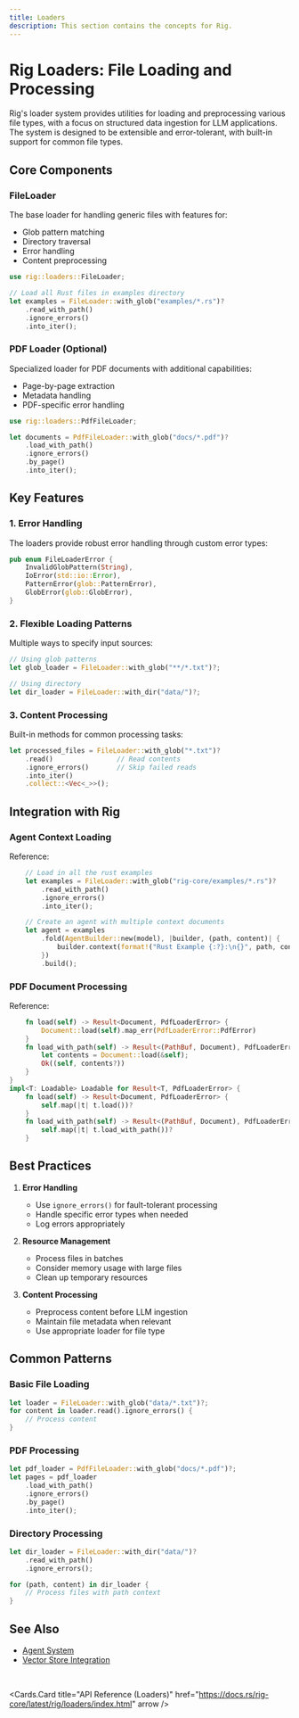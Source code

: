 ```yaml
---
title: Loaders
description: This section contains the concepts for Rig.
---
```



# Rig Loaders: File Loading and Processing

Rig's loader system provides utilities for loading and preprocessing various file types, with a focus on structured data ingestion for LLM applications. The system is designed to be extensible and error-tolerant, with built-in support for common file types.

## Core Components

### FileLoader

The base loader for handling generic files with features for:

- Glob pattern matching
- Directory traversal
- Error handling
- Content preprocessing

```rust
use rig::loaders::FileLoader;

// Load all Rust files in examples directory
let examples = FileLoader::with_glob("examples/*.rs")?
    .read_with_path()
    .ignore_errors()
    .into_iter();
```

### PDF Loader (Optional)

Specialized loader for PDF documents with additional capabilities:

- Page-by-page extraction
- Metadata handling
- PDF-specific error handling

```rust
use rig::loaders::PdfFileLoader;

let documents = PdfFileLoader::with_glob("docs/*.pdf")?
    .load_with_path()
    .ignore_errors()
    .by_page()
    .into_iter();
```

## Key Features

### 1. Error Handling

The loaders provide robust error handling through custom error types:

```rust
pub enum FileLoaderError {
    InvalidGlobPattern(String),
    IoError(std::io::Error),
    PatternError(glob::PatternError),
    GlobError(glob::GlobError),
}
```

### 2. Flexible Loading Patterns

Multiple ways to specify input sources:

```rust
// Using glob patterns
let glob_loader = FileLoader::with_glob("**/*.txt")?;

// Using directory
let dir_loader = FileLoader::with_dir("data/")?;
```

### 3. Content Processing

Built-in methods for common processing tasks:

```rust
let processed_files = FileLoader::with_glob("*.txt")?
    .read()                // Read contents
    .ignore_errors()       // Skip failed reads
    .into_iter()
    .collect::<Vec<_>>();
```

## Integration with Rig

### Agent Context Loading

Reference:

```rust filename="rig-core/examples/agent_with_loaders.rs [17:28]"
    // Load in all the rust examples
    let examples = FileLoader::with_glob("rig-core/examples/*.rs")?
        .read_with_path()
        .ignore_errors()
        .into_iter();

    // Create an agent with multiple context documents
    let agent = examples
        .fold(AgentBuilder::new(model), |builder, (path, content)| {
            builder.context(format!("Rust Example {:?}:\n{}", path, content).as_str())
        })
        .build();
```

### PDF Document Processing

Reference:

```rust filename="rig-core/src/loaders/pdf.rs [31:45]"
    fn load(self) -> Result<Document, PdfLoaderError> {
        Document::load(self).map_err(PdfLoaderError::PdfError)
    }
    fn load_with_path(self) -> Result<(PathBuf, Document), PdfLoaderError> {
        let contents = Document::load(&self);
        Ok((self, contents?))
    }
}
impl<T: Loadable> Loadable for Result<T, PdfLoaderError> {
    fn load(self) -> Result<Document, PdfLoaderError> {
        self.map(|t| t.load())?
    }
    fn load_with_path(self) -> Result<(PathBuf, Document), PdfLoaderError> {
        self.map(|t| t.load_with_path())?
    }
```

## Best Practices

1. **Error Handling**

   - Use `ignore_errors()` for fault-tolerant processing
   - Handle specific error types when needed
   - Log errors appropriately

2. **Resource Management**

   - Process files in batches
   - Consider memory usage with large files
   - Clean up temporary resources

3. **Content Processing**
   - Preprocess content before LLM ingestion
   - Maintain file metadata when relevant
   - Use appropriate loader for file type

## Common Patterns

### Basic File Loading

```rust
let loader = FileLoader::with_glob("data/*.txt")?;
for content in loader.read().ignore_errors() {
    // Process content
}
```

### PDF Processing

```rust
let pdf_loader = PdfFileLoader::with_glob("docs/*.pdf")?;
let pages = pdf_loader
    .load_with_path()
    .ignore_errors()
    .by_page()
    .into_iter();
```

### Directory Processing

```rust
let dir_loader = FileLoader::with_dir("data/")?
    .read_with_path()
    .ignore_errors();

for (path, content) in dir_loader {
    // Process files with path context
}
```

## See Also
- [Agent System](./agent.mdx)
- [Vector Store Integration](../integrations/vector_stores.mdx)

<br />

<Cards.Card
  title="API Reference (Loaders)"
  href="https://docs.rs/rig-core/latest/rig/loaders/index.html"
  arrow
/>
